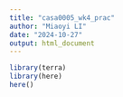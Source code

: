 ```yaml
---
title: "casa0005_wk4_prac"
author: "Miaoyi LI"
date: "2024-10-27"
output: html_document
---
```

```r
library(terra)
library(here)
here()
```

